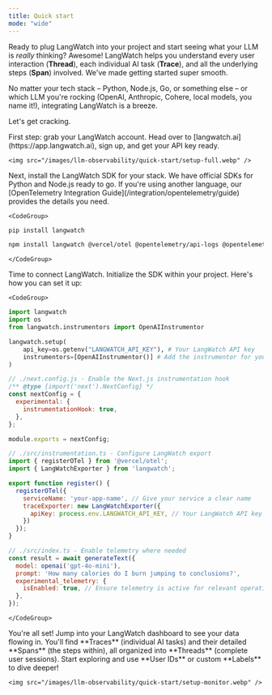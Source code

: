 ```yaml
---
title: Quick start
mode: "wide"
---
```


Ready to plug LangWatch into your project and start seeing what your LLM is *really* thinking? Awesome! LangWatch helps you understand every user interaction (**Thread**), each individual AI task (**Trace**), and all the underlying steps (**Span**) involved. We've made getting started super smooth.

No matter your tech stack – Python, Node.js, Go, or something else – or which LLM you're rocking (OpenAI, Anthropic, Cohere, local models, you name it!), integrating LangWatch is a breeze.

Let's get cracking.

<Steps>
  <Step title="Create your LangWatch account">
    First step: grab your LangWatch account. Head over to [langwatch.ai](https://app.langwatch.ai), sign up, and get your API key ready.

    <img src="/images/llm-observability/quick-start/setup-full.webp" />
  </Step>

  <Step title="Install the LangWatch SDK">
    Next, install the LangWatch SDK for your stack. We have official SDKs for Python and Node.js ready to go. If you're using another language, our [OpenTelemetry Integration Guide](/integration/opentelemetry/guide) provides the details you need.

    <CodeGroup>
```bash Python
pip install langwatch
```
```bash JavaScript
npm install langwatch @vercel/otel @opentelemetry/api-logs @opentelemetry/instrumentation @opentelemetry/sdk-logs
```
    </CodeGroup>
  </Step>

  <Step title="Add LangWatch to your project">
    Time to connect LangWatch. Initialize the SDK within your project. Here's how you can set it up:

    <CodeGroup>
```python Python
import langwatch
import os
from langwatch.instrumentors import OpenAIInstrumentor

langwatch.setup(
    api_key=os.getenv("LANGWATCH_API_KEY"), # Your LangWatch API key
    instrumentors=[OpenAIInstrumentor()] # Add the instrumentor for your LLM
)
```
```javascript JavaScript
// ./next.config.js - Enable the Next.js instrumentation hook
/** @type {import('next').NextConfig} */
const nextConfig = {
  experimental: {
    instrumentationHook: true,
  },
};

module.exports = nextConfig;

// ./src/instrumentation.ts - Configure LangWatch export
import { registerOTel } from '@vercel/otel';
import { LangWatchExporter } from 'langwatch';

export function register() {
  registerOTel({
    serviceName: 'your-app-name', // Give your service a clear name
    traceExporter: new LangWatchExporter({
      apiKey: process.env.LANGWATCH_API_KEY, // Your LangWatch API key
    })
  });
}

// ./src/index.ts - Enable telemetry where needed
const result = await generateText({
  model: openai('gpt-4o-mini'),
  prompt: 'How many calories do I burn jumping to conclusions?',
  experimental_telemetry: {
    isEnabled: true, // Ensure telemetry is active for relevant operations
  },
});
```
    </CodeGroup>
  </Step>

  <Step title="Start observing!">
    You're all set! Jump into your LangWatch dashboard to see your data flowing in. You'll find **Traces** (individual AI tasks) and their detailed **Spans** (the steps within), all organized into **Threads** (complete user sessions). Start exploring and use **User IDs** or custom **Labels** to dive deeper!

    <img src="/images/llm-observability/quick-start/setup-monitor.webp" />
  </Step>
</Steps>
